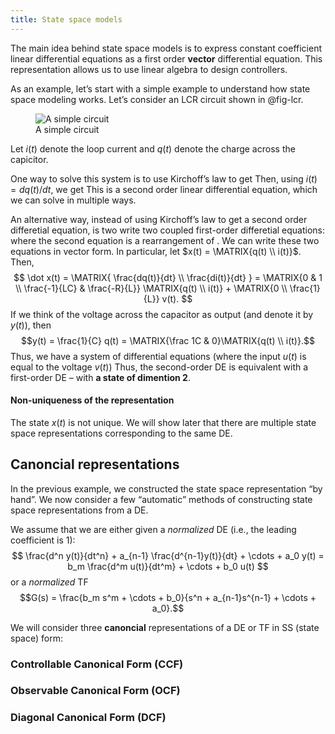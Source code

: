 ```yaml
---
title: State space models
---
```


The main idea behind state space models is to express constant coefficient linear differential equations as a first order **vector** differential equation. This representation allows us to use linear algebra to design controllers.

As an example, let's start with a simple example to understand how state space modeling works. Let's consider an LCR circuit shown in @fig-lcr.

![A simple circuit](figures/svg/circuits1.svg){#fig-lcr}


Let $i(t)$ denote the loop current and $q(t)$ denote the charge across the capicitor. 

One way to solve this system is to use Kirchoff's law to get
\begin{equation}\label{eq:KCL}
v(t) = Ri(t) + L \frac{di(t)}{dt} + \frac 1C \int i(t) dt.
\end{equation}
Then, using $i(t) = dq(t)/dt$, we get
\begin{equation}\label{eq:2nd-order}
L\frac{d^2 q(t)}{dt^2} + R \frac{dq(t)}{dt} + \frac 1C q(t) = v(t).
\end{equation}
This is a second order linear differential equation, which we can solve in multiple ways. 

An alternative way, instead of using Kirchoff's law to get a second order differetial equation, is two write two coupled first-order differetial equations:
\begin{align*}
  \frac{dq(t)}{dt} &= i(t) \\
  \frac{di(t)}{dt} &= -\frac{R}{L} i(t) - \frac{1}{LC} q(t) + \frac{1}{LC} v(t)
\end{align*}
where the second equation is a rearrangement of \eqref{eq:KCL}. We can write these two equations in vector form. In particular, let $x(t) = \MATRIX{q(t) \\ i(t)}$. Then,
$$
\dot x(t) = \MATRIX{ \frac{dq(t)}{dt} \\ \frac{di(t)}{dt} }
     =
     \MATRIX{0 & 1 \\ \frac{-1}{LC} & \frac{-R}{L}}
     \MATRIX{q(t) \\ i(t)} 
     +
     \MATRIX{0 \\ \frac{1}{L}} v(t).
$$
If we think of the voltage across the capacitor as output (and denote it by $y(t)$), then
$$y(t) = \frac{1}{C} q(t) = \MATRIX{\frac 1C & 0}\MATRIX{q(t) \\ i(t)}.$$
Thus, we have a system of differential equations (where the input $u(t)$ is equal to the voltage $v(t)$)
\begin{align}
\dot x(t) &= A x(t) + B u(t) \label{eq:SS-1}\\
y(t) &= C x(t) \label{eq:SS-2}
\end{align}
Thus, the second-order DE \eqref{eq:2nd-order} is equivalent with a first-order DE \eqref{eq:SS-1}--\eqref{eq:SS-2} with **a state of dimention 2**.

:::{.callout-warning}
#### Non-uniqueness of the representation
The state $x(t)$ is not unique. We will show later that there are multiple state space representations corresponding to the same DE.
:::

## Canoncial representations
In the previous example, we constructed the state space representation "by hand". We now consider a few "automatic" methods of constructing state space representations from a DE. 

We assume that we are either given a _normalized_ DE (i.e., the leading coefficient is 1):
$$
\frac{d^n y(t)}{dt^n} + a_{n-1} \frac{d^{n-1}y(t)}{dt} 
+ \cdots + a_0  y(t)
=
b_m \frac{d^m u(t)}{dt^m} + \cdots + b_0 u(t)
$$
or a _normalized_ TF
$$G(s) = \frac{b_m s^m + \cdots + b_0}{s^n + a_{n-1}s^{n-1} + \cdots + a_0}.$$

We will consider three **canoncial** representations of a DE or TF in SS (state space) form:

### Controllable Canonical Form (CCF)

### Observable Canonical Form (OCF)

### Diagonal Canonical Form (DCF)
